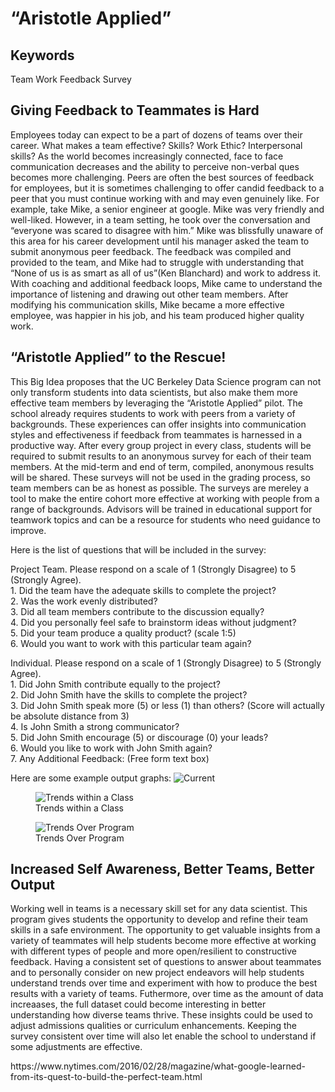 # "Aristotle Applied" 
## Keywords
Team Work
Feedback
Survey


## Giving Feedback to Teammates is Hard

Employees today can expect to be a part of dozens of teams over their career.  What makes a team effective?  Skills?  Work Ethic?  Interpersonal skills?  As the world becomes increasingly connected, face to face communication decreases and the ability to perceive non-verbal ques becomes more challenging.  Peers are often the best sources of feedback for employees, but it is sometimes challenging to offer candid feedback to a peer that you must continue working with and may even genuinely like.  For example, take Mike, a senior engineer at google.  Mike was very friendly and well-liked.  However, in a team setting, he took over the conversation and "everyone was scared to disagree with him."  Mike was blissfully unaware of this area for his career development until his manager asked the team to submit anonymous peer feedback.  The feedback was compiled and provided to the team, and Mike had to struggle with understanding that "None of us is as smart as all of us"(Ken Blanchard) and work to address it.  With coaching and additional feedback loops, Mike came to understand the importance of listening and drawing out other team members.  After modifying his communication skills, Mike became a more effective employee, was happier in his job, and his team produced higher quality work.

## "Aristotle Applied" to the Rescue!

This Big Idea proposes that the UC Berkeley Data Science program can not only transform students into data scientists, but also make them more effective team members by leveraging the "Aristotle Applied" pilot.  The school already requires students to work with peers from a variety of backgrounds.  These experiences can offer insights into communication styles and effectiveness if feedback from teammates is harnessed in a productive way. After every group project in every class, students will be required to submit results to an anonymous survey for each of their team members.  At the mid-term and end of term, compiled, anonymous results will be shared.  These surveys will not be used in the grading process, so team members can be as honest as possible.  The surveys are mereley a tool to make the entire cohort more effective at working with people from a range of backgrounds.  Advisors will be trained in educational support for teamwork topics and can be a resource for students who need guidance to improve.

Here is the list of questions that will be included in the survey:

Project Team.  Please respond on a scale of 1 (Strongly Disagree) to 5 (Strongly Agree).     
1.  Did the team have the adequate skills to complete the project?      
2.  Was the work evenly distributed?            
3.  Did all team members contribute to the discussion equally?        
4.  Did you personally feel safe to brainstorm ideas without judgment?         
5.  Did your team produce a quality product? (scale 1:5)         
6.  Would you want to work with this particular team again?           
 

Individual.  Please respond on a scale of 1 (Strongly Disagree) to 5 (Strongly Agree).          
1.  Did John Smith contribute equally to the project?         
2.  Did John Smith have the skills to complete the project?        
3.  Did John Smith speak more (5) or less (1) than others?  (Score will actually be absolute distance from 3)        
4.  Is John Smith a strong communicator?      
5.  Did John Smith encourage (5) or discourage (0) your leads?          
6.  Would you like to work with John Smith again?         
7.  Any Additional Feedback:  (Free form text box)         

Here are some example output graphs:
![Current](img/Current2.png)

![Trends within a Class](img/Semester.png)

![Trends Over Program](img/EntireProgram.png)



## Increased Self Awareness, Better Teams, Better Output

Working well in teams is a necessary skill set for any data scientist.  This program gives students the opportunity to develop and refine their team skills in a safe environment.  The opportunity to get valuable insights from a variety of teammates will help students become more effective at working with different types of people and more open/resilient to constructive feedback.  Having a consistent set of questions to answer about teammates and to personally consider on new project endeavors will help students understand trends over time and experiment with how to produce the best results with a variety of teams.  Futhermore, over time as the amount of data increaases, the full dataset could become interesting in better understanding how diverse teams thrive.  These insights could be used to adjust admissions qualities or curriculum enhancements.  Keeping the survey consistent over time will also let enable the school to understand if some adjustments are effective.    

https://www.nytimes.com/2016/02/28/magazine/what-google-learned-from-its-quest-to-build-the-perfect-team.html

